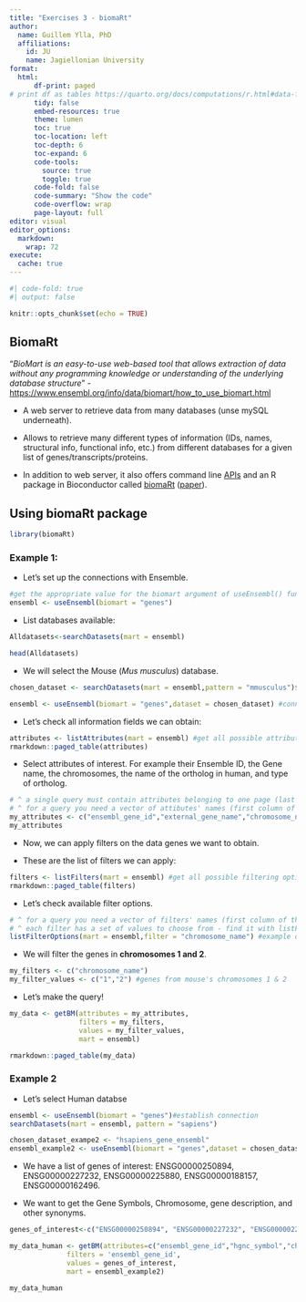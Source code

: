 ```yaml
---
title: "Exercises 3 - biomaRt"
author:
  name: Guillem Ylla, PhD
  affiliations:
    id: JU
    name: Jagiellonian University
format: 
  html:
      df-print: paged
# print df as tables https://quarto.org/docs/computations/r.html#data-frames
      tidy: false
      embed-resources: true
      theme: lumen
      toc: true
      toc-location: left
      toc-depth: 6
      toc-expand: 6
      code-tools:
        source: true
        toggle: true
      code-fold: false
      code-summary: "Show the code"
      code-overflow: wrap
      page-layout: full
editor: visual
editor_options: 
  markdown: 
    wrap: 72
execute:
  cache: true
---
```


```r
#| code-fold: true
#| output: false

knitr::opts_chunk$set(echo = TRUE)

```

## BiomaRt

"*BioMart is an easy-to-use web-based tool that allows extraction of
data without any programming knowledge or understanding of the
underlying database structure*" -
<https://www.ensembl.org/info/data/biomart/how_to_use_biomart.html>

-   A web server to retrieve data from many databases (unse mySQL
    underneath).

-   Allows to retrieve many different types of information (IDs, names,
    structural info, functional info, etc.) from different databases for
    a given list of genes/transcripts/proteins.

-   In addition to web server, it also offers command line
    [APIs](https://www.ensembl.org/info/docs/index.html) and an R
    package in Bioconductor called
    [biomaRt](https://bioconductor.org/packages/release/bioc/html/biomaRt.html)
    ([paper](Mapping%20identifiers%20for%20the%20integration%20of%20genomic%20datasets%20with%20the%20R/Bioconductor%20package%20biomaRt.)).

## Using biomaRt package

```r
library(biomaRt)
```

### Example 1:

-   Let's set up the connections with Ensemble.

```r
#get the appropriate value for the biomart argument of useEnsembl() function 
ensembl <- useEnsembl(biomart = "genes")

```

-   List databases available:

```r
Alldatasets<-searchDatasets(mart = ensembl)

head(Alldatasets)
```

-   We will select the Mouse (*Mus musculus*) database.

```r
chosen_dataset <- searchDatasets(mart = ensembl,pattern = "mmusculus")$dataset #look for species

ensembl <- useEnsembl(biomart = "genes",dataset = chosen_dataset) #connect to ensemble db
```

-   Let's check all information fields we can obtain:

```r
attributes <- listAttributes(mart = ensembl) #get all possible attributes (types of information to retrieve)
rmarkdown::paged_table(attributes)
```

-   Select attributes of interest. For example their Ensemble ID, the
    Gene name, the chromosomes, the name of the ortholog in human, and
    type of ortholog.

```r
# ^ a single query must contain attributes belonging to one page (last column of attributes table)
# ^ for a query you need a vector of attibutes' names (first column of the attributes table)
my_attributes <- c("ensembl_gene_id","external_gene_name","chromosome_name","hsapiens_homolog_associated_gene_name","hsapiens_homolog_orthology_type") #provides human orthologs for mice genes
my_attributes
```

-   Now, we can apply filters on the data genes we want to obtain.

-   These are the list of filters we can apply:

```r
filters <- listFilters(mart = ensembl) #get all possible filtering options
rmarkdown::paged_table(filters)
```

-   Let's check available filter options.

```r
# ^ for a query you need a vector of filters' names (first column of the filters table)
# ^ each filter has a set of values to choose from - find it with listFilterOptions() function
listFilterOptions(mart = ensembl,filter = "chromosome_name") #example of finding possible filter values
```

-   We will filter the genes in **chromosomes 1 and 2**.

```r
my_filters <- c("chromosome_name")
my_filter_values <- c("1","2") #genes from mouse's chromosomes 1 & 2
```

-   Let's make the query!

```r
my_data <- getBM(attributes = my_attributes,
                 filters = my_filters,
                 values = my_filter_values,
                 mart = ensembl)

rmarkdown::paged_table(my_data)
```

### Example 2

-   Let's select Human databse

```r
ensembl <- useEnsembl(biomart = "genes")#establish connection
searchDatasets(mart = ensembl, pattern = "sapiens")
```

```r
chosen_dataset_exampe2 <- "hsapiens_gene_ensembl"
ensembl_example2 <- useEnsembl(biomart = "genes",dataset = chosen_dataset_exampe2)
```

-   We have a list of genes of interest: ENSG00000250894,
    ENSG00000227232, ENSG00000225880, ENSG00000188157, ENSG00000162496.

-   We want to get the Gene Symbols, Chromosome, gene description, and
    other synonyms.

```r
genes_of_interest<-c("ENSG00000250894", "ENSG00000227232", "ENSG00000225880", "ENSG00000188157", "ENSG00000162496")

```

```r
my_data_human <- getBM(attributes=c("ensembl_gene_id","hgnc_symbol","chromosome_name","external_synonym","description"), 
              filters = 'ensembl_gene_id', 
              values = genes_of_interest, 
              mart = ensembl_example2)

my_data_human
```
